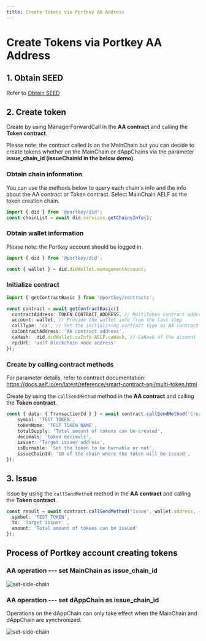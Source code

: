 ```yaml
---
title: Create Tokens via Portkey AA Address
---
```


# Create Tokens via Portkey AA Address

## 1. Obtain SEED

Refer to [Obtain SEED](docs/QuickStartGuides/LaunchTokenAndNFTCollection/ObtainSEED.mdx)

## 2. Create token

Create by using ManagerForwardCall in the **AA contract** and calling the **Token contract**.

Please note: the contract called is on the MainChain but you can decide to create tokens whether on the MainChain or dAppChains via the parameter **issue_chain_id (issueChainId in the below demo).**

### Obtain chain information

You can use the methods below to query each chain's info and the info about the AA contract or Token contract. Select MainChain AELF as the token creation chain.

```typescript
import { did } from '@portkey/did';
const chainList = await did.services.getChainsInfo();
```

### Obtain wallet information

Please note: the Portkey account should be logged in.

```typescript
import { did } from '@portkey/did';

const { wallet } = did.didWallet.managementAccount;
```

### Initialize contract

```typescript
import { getContractBasic } from '@portkey/contracts';

const contract = await getContractBasic({
  contractAddress: TOKEN_CONTRACT_ADDRESS, // MultiToken contract address
  account: wallet, // Provide the wallet info from the last step
  callType: 'ca', // Set the initialising contract type as AA contract
  caContractAddress: 'AA contract address',
  caHash:  did.didWallet.caInfo.AELF.caHash, // CaHash of the account
  rpcUrl: 'aelf blockchain node address'
});  
```

### Create by calling contract methods

For parameter details, refer to contract documentation: https://docs.aelf.io/en/latest/reference/smart-contract-api/multi-token.html

Create by using the `callSendMethod` method in the **AA contract** and calling the **Token contract**.

```typescript
const { data: { TransactionId } } = await contract.callSendMethod('Create', wallet.address, {
    symbol: 'TEST TOKEN',
    tokenName: 'TEST TOKEN NAME',
    totalSupply: 'Total amount of tokens can be created',
    decimals: 'token decimals',
    issuer: 'Target issuer address',
    isBurnable: 'Set the token to be burnable or not',
    issueChainId: 'ID of the chain where the token will be issued',
});
```

## 3. Issue

Issue by using the `callSendMethod` method in the **AA contract** and calling the **Token contract**.

```typescript
const result = await contract.callSendMethod('Issue', wallet.address, {
  symbol: 'TEST TOKEN',
  to: 'Target issuer' ,
  amount: 'Total amount of tokens can be issued'
});
```

## Process of Portkey account creating tokens

### AA operation --- set MainChain as issue_chain_id

![set-side-chain](/img/quick-start/ca-operation-set-main-chain-for-token.jpg)

### AA operation --- set dAppChain as issue_chain_id

Operations on the dAppChain can only take effect when the MainChain and dAppChain are synchronized.

![set-side-chain](/img/quick-start/ca-operation-set-side-chain-for-token.jpg)